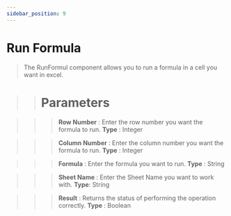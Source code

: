 ```yaml
---
sidebar_position: 9
---
```


# Run Formula

> The RunFormul component allows you to run a formula in a cell you want in excel.

>> # Parameters

>>> **Row Number** : Enter the row number you want the formula to run. **Type** : Integer

>>> **Column Number** : Enter the column number you want the formula to run. **Type** : Integer

>>> **Formula** : Enter the formula you want to run. **Type** : String

>>> **Sheet Name** : Enter the Sheet Name you want to work with. **Type**: String

>>> **Result** : Returns the status of performing the operation correctly. **Type** : Boolean